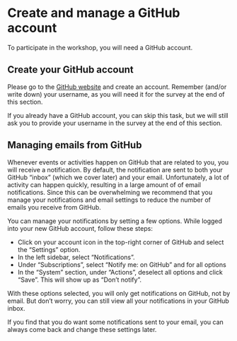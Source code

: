 # Create and manage a GitHub account {#sec-github-account}

To participate in the workshop, you will need a GitHub account.

## Create your GitHub account

Please go to the [GitHub website](https://github.com/signup) and create an account. Remember (and/or write down)
your username, as you will need it for the survey at the end of this
section.

::: callout-note
If you already have a GitHub account, you can skip this task, but we
will still ask you to provide your username in the survey at the end of
this section.
:::

## Managing emails from GitHub

Whenever events or activities happen on GitHub that are related to you,
you will receive a notification. By default, the notification are sent to
both your GitHub "inbox" (which we cover later) and your email.
Unfortunately, a lot of activity can happen quickly, resulting in a
large amount of of email notifications. Since this can be overwhelming
we recommend that you manage your notifications and email settings to
reduce the number of emails you receive from GitHub.

You can manage your notifications by setting a few options. While logged into your new GitHub account,
follow these steps:

-   Click on your account icon in the top-right corner of GitHub and
    select the "Settings" option.
-   In the left sidebar, select "Notifications".
-   Under "Subscriptions", select "Notify me: on GitHub" and for all
    options
-   In the "System" section, under "Actions", deselect all options and
    click "Save". This will show up as "Don't notify".

With these options selected, you will only get notifications on GitHub,
not by email. But don't worry, you can still view all your
notifications in your GitHub inbox.

If you find that you do want some notifications sent to your email, you
can always come back and change these settings later.
